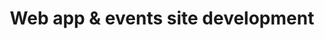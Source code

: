 ---
company: Camel studio
duration: 2 months 
title: Web app & events site development
year: 2025
tasks:
    - Designed and developed a responsive landing page using static site generation (SSG).
    - Combined front-end development with UI/UX design principles to deliver a functional and visually engaging project.
    - Used AI tools to enhance workflow and creativity while maintaining full ownership of design and development.
---